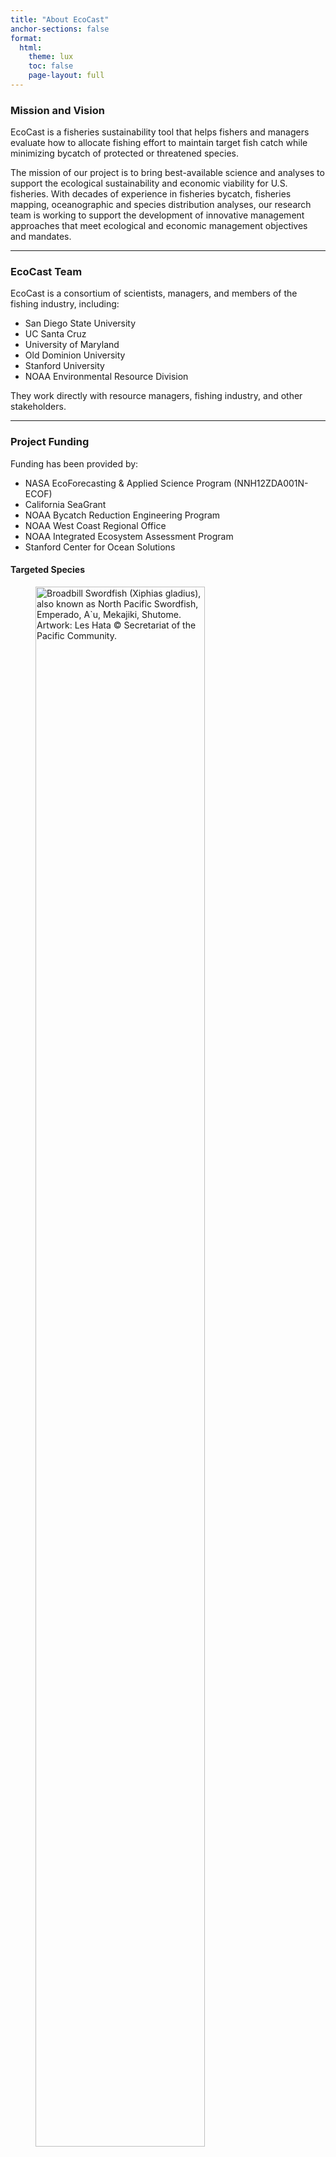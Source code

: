 ```yaml
---
title: "About EcoCast"
anchor-sections: false
format:
  html:
    theme: lux
    toc: false
    page-layout: full
---
```



::: {.ecocast-columns}
::: {.ecocast-column}
### Mission and Vision
EcoCast is a fisheries sustainability tool that helps fishers and managers evaluate how to allocate fishing effort to maintain target fish catch while minimizing bycatch of protected or threatened species.

The mission of our project is to bring best-available science and analyses to support the ecological sustainability and economic viability for U.S. fisheries. With decades of experience in fisheries bycatch, fisheries mapping, oceanographic and species distribution analyses, our research team is working to support the development of innovative management approaches that meet ecological and economic management objectives and mandates.

---

### EcoCast Team
EcoCast is a consortium of scientists, managers, and members of the fishing industry, including:  

- San Diego State University  
- UC Santa Cruz  
- University of Maryland  
- Old Dominion University  
- Stanford University  
- NOAA Environmental Resource Division  

They work directly with resource managers, fishing industry, and other stakeholders.

---

### Project Funding
Funding has been provided by: 

- NASA EcoForecasting & Applied Science Program (NNH12ZDA001N-ECOF)  
- California SeaGrant  
- NOAA Bycatch Reduction Engineering Program  
- NOAA West Coast Regional Office  
- NOAA Integrated Ecosystem Assessment Program  
- Stanford Center for Ocean Solutions
:::

::: {.ecocast-column}
#### Targeted Species
![Broadbill Swordfish (*Xiphias gladius*), also known as North Pacific Swordfish, Emperado, A`u, Mekajiki, Shutome. Artwork: Les Hata © Secretariat of the Pacific Community.](images/swordfish.png){fig-align="center" width="80%" style="object-fit:contain; margin-bottom:1rem;"}

#### Bycatch Species
![The leatherback sea turtle (*Dermochelys coriacea*) is a highly migratory species, swimming over 10,000 miles in a year. Photo copyright: NOAA Fisheries](images/leatherback_sea_turtle.png){fig-align="center" width="80%" style="object-fit:contain; margin-bottom:1rem;"}

![The California sea lion (*Zalophus californianus*) native to the West Coast of North America. Photo copyright: NOAA Fisheries](images/sea_lion.png){fig-align="center" width="80%" style="object-fit:contain; margin-bottom:1rem;"}
:::
:::

---

## Dynamic Ocean Management

Dynamic ocean management is a new management approach that uses real-time and near real-time data to support management responses that can change in space and time, at scales relevant for animal movement and human use. Dynamic ocean management can use diverse analytical approaches (simple to complex), supports climate-resilient fisheries, and is already implemented in many oceans around the world.


### How does it differ from traditional ocean management?

<span style="font-weight:bold" class="noaa-blue">Traditional Ocean Management</span>

- Boundaries are fixed in space and time.
- Static schemes must be large enough to capture broad-scale ocean processes.
- Can have high opportunity costs for fishers.
- Rendered ineffective during anomalous events (e.g. species seasonal migrations or shifts of fishing fleets).

<span style="font-weight:bold" class="noaa-blue">Dynamic Ocean Management</span>

- Boundaries and recommendations can change in near real time.
- Align management actions with the variability of ecosystems.
- Incorporates diverse data sources:
  - Satellite data
  - Ocean monitoring arrays
  - Bio-geochemical models
  - Crowd-sourced reports from ocean users
- Provides managers with recommendations that reflect current marine conditions.

### Why it matters

Dynamic ocean management sits at the interface of science and management. It captures the best-available science and directs it to meet the needs of resource managers and the fishing industry. 

<span style="font-weight:bold" class="noaa-blue">What’s exciting about this research:</span>

- Puts science and data analytics to work in real time, and
- Fundamentally changes how oceans are managed.

---

::: {.ecocast-card}
## Additional Information

<details class="ecocast-faq">
    <summary><strong>Related Websites</strong></summary>

- [TurtleWatch](https://www.fisheries.noaa.gov/resource/map/turtlewatch): A product produced by NOAA's Pacific Islands Fisheries Science Center to provides up-to-date information about the thermal habitat of loggerhead sea turtles in the Pacific Ocean north of the Hawaiian Islands.
- [WhaleWatch](https://www.fisheries.noaa.gov/west-coast/marine-mammal-protection/whalewatch): A project coordinated by NOAA Fisheries' West Coast Region to help reduce human impacts on whales.
- [California Integrated Ecosystem Assessment](https://www.integratedecosystemassessment.noaa.gov/regions/california-current-region/index.html): A project with a primary goal of better understanding the California Current ecosystem.

</details>

<details class="ecocast-faq">
<summary><strong>References</strong></summary>

- Hazen et al. (2018) A dynamic ocean management tool to reduce bycatch and support sustainable fisheries. Science Advances. 4(5):eaar3001. [doi.org/10.1126/sciadv.aar3001](https://dx.doi.org/10.1126/sciadv.aar3001)
- Briscoe et al. (2018) Characterizing habitat suitability for a central-place forager in a dynamic marine environment. Ecol Evol.. 8:2788–2801. [doi.org/10.1002/ece3.3827.](https://doi.org/10.1002/ece3.3827)
- Scales et al. (2017) Fit to predict? Eco-informatics for predicting the catchability of a pelagic fish in near real time. [Ecological Applications. 0:1-17.](https://www.conservationecologylab.com/uploads/1/9/7/6/19763887/scales_et_al_2017.pdf)
- Lewison et al. (2015) Dynamic Ocean Management: Identifying the Critical Ingredients of Dynamic Approaches to Ocean Resource Management. BioScience, 65:486–498. [doi.org/10.1093/biosci/biv018](https://doi.org/10.1093/biosci/biv018)
- Maxwell et al. (2015) Dynamic ocean management: Defining and conceptualizing real-time management of the ocean. Marine Policy. 58:42-50. [doi.org/10.1016/j.marpol.2015.03.014](https://doi.org/10.1016/j.marpol.2015.03.014)

</details>

:::


::: {.ecocast-disclaimer}

The information on this page may be used and redistributed freely, but is not intended for legal use. Neither the data contributors, EcoCast partner organizations, CoastWatch, NOAA SWFSC, nor any of their employees or contractors, makes any warranty, express or implied, including warranties of merchantability and fitness for a particular purpose, or assumes any legal liability for the accuracy, completeness, or usefulness of this information. Although it is distributed by the NOAA CoastWatch West Coast Regional Node, this product is solely the responsibility of the [EcoCast project (.pdf)](https://www.westcoast.fisheries.noaa.gov/publications/fishery_management/hms_program/swordfish2015/ecocast_infosheet.pdf) and is not associated with NOAA CoastWatch. For official information about EcoCast contact [Elliott Hazen](https://coastwatch.pfeg.noaa.gov/ecocast/mailto@elliott.hazen@noaa.gov?Subject=EcoCast) or [Heather Welch](https://coastwatch.pfeg.noaa.gov/ecocast/mailto@heather.welch@noaa.gov?Subject=EcoCast).
:::
